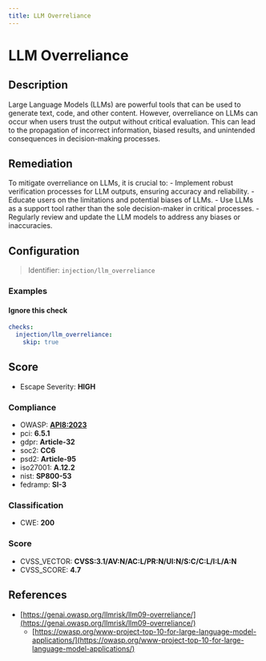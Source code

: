 ```yaml
---
title: LLM Overreliance
---
```


# LLM Overreliance

## Description

Large Language Models (LLMs) are powerful tools that can be used to generate text, code, and other content. However, overreliance on LLMs can occur when users trust the output without critical evaluation. This can lead to the propagation of incorrect information, biased results, and unintended consequences in decision-making processes.

## Remediation

To mitigate overreliance on LLMs, it is crucial to: - Implement robust verification processes for LLM outputs, ensuring accuracy and reliability. - Educate users on the limitations and potential biases of LLMs. - Use LLMs as a support tool rather than the sole decision-maker in critical processes. - Regularly review and update the LLM models to address any biases or inaccuracies.

## Configuration

> Identifier: `injection/llm_overreliance`



### Examples



#### Ignore this check

```yaml
checks:
  injection/llm_overreliance:
    skip: true
```




## Score

- Escape Severity: **<span className="high-severity">HIGH</span>**

### Compliance

- OWASP: **[API8:2023](https://github.com/OWASP/API-Security/blob/master/editions/2023/en/0xa8-security-misconfiguration.md)**
- pci: **6.5.1**
- gdpr: **Article-32**
- soc2: **CC6**
- psd2: **Article-95**
- iso27001: **A.12.2**
- nist: **SP800-53**
- fedramp: **SI-3**

### Classification

- CWE: **200**




### Score

- CVSS_VECTOR: **CVSS:3.1/AV:N/AC:L/PR:N/UI:N/S:C/C:L/I:L/A:N**
- CVSS_SCORE: **4.7**

## References

- [https://genai.owasp.org/llmrisk/llm09-overreliance/](https://genai.owasp.org/llmrisk/llm09-overreliance/)
  - [https://owasp.org/www-project-top-10-for-large-language-model-applications/](https://owasp.org/www-project-top-10-for-large-language-model-applications/)
  